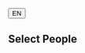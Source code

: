 ```{=html}
<div class="container">
    <div class="filters">
        <div class="language-selector">
            <button id="langButton">EN</button>
        </div>
        <h2>Select People</h2>
        <div id="peopleFilters"></div>
    </div>
    
    <div class="timeline-container">
        <div class="time-axis" id="timeAxis"></div>
        <div class="timelines" id="timelines"></div>
    </div>
</div>

<script src="timeline.js"></script>
``` 